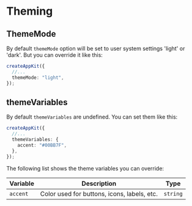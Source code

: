 # Theming

## ThemeMode

By default `themeMode` option will be set to user system settings 'light' or 'dark'. But you can override it like this:

```ts
createAppKit({
  //...
  themeMode: "light",
});
```

## themeVariables

By default `themeVariables` are undefined. You can set them like this:

```ts
createAppKit({
  //...
  themeVariables: {
    accent: "#00BB7F",
  },
});
```

The following list shows the theme variables you can override:

| Variable | Description                                 | Type     |
| -------- | ------------------------------------------- | -------- |
| `accent` | Color used for buttons, icons, labels, etc. | `string` |
